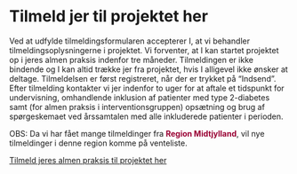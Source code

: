 # Tilmeld jer til projektet her

Ved at udfylde tilmeldingsformularen accepterer I, at vi behandler tilmeldingsoplysningerne i projektet. Vi forventer, at I kan startet projektet op i jeres almen praksis indenfor tre måneder. Tilmeldingen er ikke bindende og I kan altid trække jer fra projektet, hvis I alligevel ikke ønsker at deltage.
Tilmeldelsen er først registreret, når der er trykket på "Indsend". Efter tilmelding kontakter vi jer indenfor to uger for at aftale et tidspunkt for undervisning, omhandlende inklusion af patienter med type 2-diabetes samt (for almen praksis i interventionsgruppen) opsætning og brug af spørgeskemaet ved årssamtalen med alle inkluderede patienter i perioden.

OBS: Da vi har fået mange tilmeldinger fra <span style="color:#990033;"><strong>Region Midtjylland</strong></span>, vil nye tilmeldinger i denne region komme på venteliste.

[Tilmeld jeres almen praksis til projektet her](https://redcap.au.dk/surveys/?s=KMCN3FHX47YNEXPN){.btn .btn-primary}
